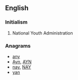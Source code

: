 ==English==

===Initialism===
{{rfc-header|Initialism}}
{{head|en|initialism}}

# {{context|US|lang=en}} National Youth Administration

===Anagrams===
* [[any#English|any]] 
* [[Ayn#English|Ayn]], [[AYN#English|AYN]]
* [[nay#English|nay]], [[NAY#English|NAY]]
* [[yan#English|yan]]